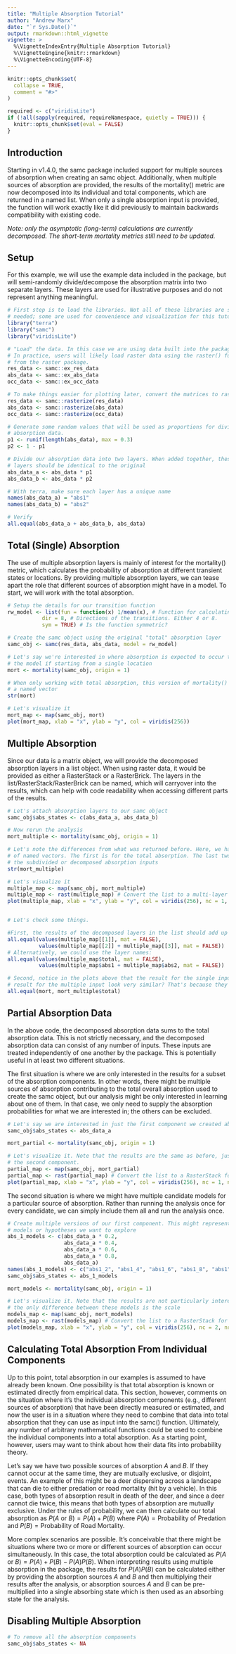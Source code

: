 ```yaml
---
title: "Multiple Absorption Tutorial"
author: "Andrew Marx"
date: "`r Sys.Date()`"
output: rmarkdown::html_vignette
vignette: >
  %\VignetteIndexEntry{Multiple Absorption Tutorial}
  %\VignetteEngine{knitr::rmarkdown}
  %\VignetteEncoding{UTF-8}
---
```


```r
knitr::opts_chunk$set(
  collapse = TRUE,
  comment = "#>"
)

required <- c("viridisLite")
if (!all(sapply(required, requireNamespace, quietly = TRUE))) {
  knitr::opts_chunk$set(eval = FALSE)
}
```

## Introduction

Starting in v1.4.0, the samc package included support for multiple sources of absorption when creating an samc object. Additionally, when multiple sources of absorption are provided, the results of the mortality() metric are now decomposed into its individual and total components, which are returned in a named list. When only a single absorption input is provided, the function will work exactly like it did previously to maintain backwards compatibility with existing code.

*Note: only the asymptotic (long-term) calculations are currently decomposed. The short-term mortality metrics still need to be updated.*


## Setup

For this example, we will use the example data included in the package, but will semi-randomly divide/decompose the absorption matrix into two separate layers. These layers are used for illustrative purposes and do not represent anything meaningful.

```r
# First step is to load the libraries. Not all of these libraries are strictly
# needed; some are used for convenience and visualization for this tutorial.
library("terra")
library("samc")
library("viridisLite")

# "Load" the data. In this case we are using data built into the package.
# In practice, users will likely load raster data using the raster() function
# from the raster package.
res_data <- samc::ex_res_data
abs_data <- samc::ex_abs_data
occ_data <- samc::ex_occ_data

# To make things easier for plotting later, convert the matrices to rasters
res_data <- samc::rasterize(res_data)
abs_data <- samc::rasterize(abs_data)
occ_data <- samc::rasterize(occ_data)

# Generate some random values that will be used as proportions for dividing the
# absorption data.
p1 <- runif(length(abs_data), max = 0.3)
p2 <- 1 - p1

# Divide our absorption data into two layers. When added together, these two
# layers should be identical to the original
abs_data_a <- abs_data * p1
abs_data_b <- abs_data * p2

# With terra, make sure each layer has a unique name
names(abs_data_a) = "abs1"
names(abs_data_b) = "abs2"

# Verify
all.equal(abs_data_a + abs_data_b, abs_data)
```


## Total (Single) Absorption

The use of multiple absorption layers is mainly of interest for the mortality() metric, which calculates the probability of absorption at different transient states or locations. By providing multiple absorption layers, we can tease apart the role that different sources of absorption might have in a model. To start, we will work with the total absorption.

```r
# Setup the details for our transition function
rw_model <- list(fun = function(x) 1/mean(x), # Function for calculating transition probabilities
           dir = 8, # Directions of the transitions. Either 4 or 8.
           sym = TRUE) # Is the function symmetric?

# Create the samc object using the original "total" absorption layer
samc_obj <- samc(res_data, abs_data, model = rw_model)

# Let's say we're interested in where absorption is expected to occur throughout
# the model if starting from a single location
mort <- mortality(samc_obj, origin = 1)

# When only working with total absorption, this version of mortality() returns
# a named vector
str(mort)

# Let's visualize it
mort_map <- map(samc_obj, mort)
plot(mort_map, xlab = "x", ylab = "y", col = viridis(256))
```


## Multiple Absorption

Since our data is a matrix object, we will provide the decomposed absorption layers in a list object. When using raster data, it would be provided as either a RasterStack or a RasterBrick. The layers in the list/RasterStack/RasterBrick can be named, which will carryover into the results, which can help with code readability when accessing different parts of the results.

```r
# Let's attach absorption layers to our samc object
samc_obj$abs_states <- c(abs_data_a, abs_data_b)

# Now rerun the analysis
mort_multiple <- mortality(samc_obj, origin = 1)

# Let's note the differences from what was returned before. Here, we have a list
# of named vectors. The first is for the total absorption. The last two are for
# the subdivided or decomposed absorption inputs
str(mort_multiple)

# Let's visualize it
multiple_map <- map(samc_obj, mort_multiple)
multiple_map <- rast(multiple_map) # Convert the list to a multi-layer SpatRaster for plotting
plot(multiple_map, xlab = "x", ylab = "y", col = viridis(256), nc = 1, nr = 3)


# Let's check some things.

#First, the results of the decomposed layers in the list should add up to the total result
all.equal(values(multiple_map[[1]], mat = FALSE),
          values(multiple_map[[2]] + multiple_map[[3]], mat = FALSE))
# Alternatively, we could use the layer names:
all.equal(values(multiple_map$total, mat = FALSE),
          values(multiple_map$abs1 + multiple_map$abs2, mat = FALSE))

# Second, notice in the plots above that the result for the single input and the total
# result for the multiple input look very similar? That's because they are identical
all.equal(mort, mort_multiple$total)

```


## Partial Absorption Data

In the above code, the decomposed absorption data sums to the total absorption data. This is not strictly necessary, and the decomposed absorption data can consist of any number of inputs. These inputs are treated independently of one another by the package. This is potentially useful in at least two different situations.

The first situation is where we are only interested in the results for a subset of the absorption components. In other words, there might be multiple sources of absorption contributing to the total overall absorption used to create the samc object, but our analysis might be only interested in learning about one of them. In that case, we only need to supply the absorption probabilities for what we are interested in; the others can be excluded.

```r
# Let's say we are interested in just the first component we created above
samc_obj$abs_states <- abs_data_a

mort_partial <- mortality(samc_obj, origin = 1)

# Let's visualize it. Note that the results are the same as before, just without
# the second component.
partial_map <- map(samc_obj, mort_partial)
partial_map <- rast(partial_map) # Convert the list to a RasterStack for plotting
plot(partial_map, xlab = "x", ylab = "y", col = viridis(256), nc = 1, nr = 3)
```

The second situation is where we might have multiple candidate models for a particular source of absorption. Rather than running the analysis once for every candidate, we can simply include them all and run the analysis once.

```r
# Create multiple versions of our first component. This might represent multiple
# models or hypotheses we want to explore
abs_1_models <- c(abs_data_a * 0.2,
                  abs_data_a * 0.4,
                  abs_data_a * 0.6,
                  abs_data_a * 0.8,
                  abs_data_a)
names(abs_1_models) <- c("abs1_2", "abs1_4", "abs1_6", "abs1_8", "abs1")
samc_obj$abs_states <- abs_1_models

mort_models <- mortality(samc_obj, origin = 1)

# Let's visualize it. Note that the results are not particularly interesting visually;
# the only difference between these models is the scale
models_map <- map(samc_obj, mort_models)
models_map <- rast(models_map) # Convert the list to a RasterStack for plotting
plot(models_map, xlab = "x", ylab = "y", col = viridis(256), nc = 2, nr = 3)
```


## Calculating Total Absorption From Individual Components

Up to this point, total absorption in our examples is assumed to have already been known. One possibility is that total absorption is known or estimated directly from empirical data. This section, however, comments on the situation where it's the individual absorption components (e.g., different sources of absorption) that have been directly measured or estimated, and now the user is in a situation where they need to combine that data into total absorption that they can use as input into the samc() function. Ultimately, any number of arbitrary mathematical functions could be used to combine the individual components into a total absorption. As a starting point, however, users may want to think about how their data fits into probability theory.

Let's say we have two possible sources of absorption $A$ and $B$. If they cannot occur at the same time, they are mutually exclusive, or disjoint, events. An example of this might be a deer dispersing across a landscape that can die to either predation or road mortality (hit by a vehicle). In this case, both types of absorption result in death of the deer, and since a deer cannot die twice, this means that both types of absorption are mutually exclusive. Under the rules of probability, we can then calculate our total absorption as $P(A\text{ or }B) = P(A) + P(B)$ where $P(A) = \text{Probability of Predation}$ and $P(B) = \text{Probability of Road Mortality}$.

More complex scenarios are possible. It's conceivable that there might be situations where two or more or different sources of absorption can occur simultaneously. In this case, the total absorption could be calculated as $P(A\text{ or }B) = P(A) + P(B) - P(A)P(B)$. When interpreting results using multiple absorption in the package, the results for $P(A)P(B)$ can be calculated either by providing the absorption sources $A$ and $B$ and then multiplying their results after the analysis, or absorption sources $A$ and $B$ can be pre-multiplied into a single absorbing state which is then used as an absorbing state for the analysis.


## Disabling Multiple Absorption

```r
# To remove all the absorption components
samc_obj$abs_states <- NA
```

